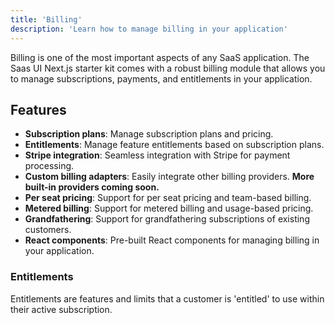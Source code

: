 ```yaml
---
title: 'Billing'
description: 'Learn how to manage billing in your application'
---
```


Billing is one of the most important aspects of any SaaS application.
The Saas UI Next.js starter kit comes with a robust billing module that allows you to manage subscriptions, payments, and entitlements in your application.

## Features

- **Subscription plans**: Manage subscription plans and pricing.
- **Entitlements**: Manage feature entitlements based on subscription plans.
- **Stripe integration**: Seamless integration with Stripe for payment processing.
- **Custom billing adapters**: Easily integrate other billing providers. **More built-in providers coming soon.**
- **Per seat pricing**: Support for per seat pricing and team-based billing.
- **Metered billing**: Support for metered billing and usage-based pricing.
- **Grandfathering**: Support for grandfathering subscriptions of existing customers.
- **React components**: Pre-built React components for managing billing in your application.

### Entitlements

Entitlements are features and limits that a customer is 'entitled' to use within their active subscription.
